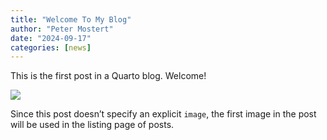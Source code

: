 ```yaml
---
title: "Welcome To My Blog"
author: "Peter Mostert"
date: "2024-09-17"
categories: [news]
---
```


This is the first post in a Quarto blog. Welcome!

![](thumbnail.jpg)

Since this post doesn't specify an explicit `image`, the first image in the post will be used in the listing page of posts.
